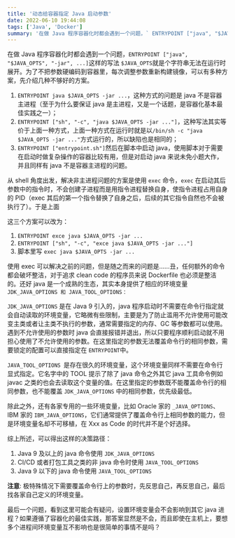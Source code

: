 ```yaml
---
title: '动态给容器指定 Java 启动参数'
date: 2022-06-10 19:44:08
tags: ['Java', 'Docker']
summary: '在做 Java 程序容器化时都会遇到一个问题，` ENTRYPOINT ["java", "$JAVA_OPTS", "-jar", ...] `这样的写法 `$JAVA_OPTS`就是个字符串无法在运行时展开。为了不把参数硬编码到容器里，每次调整参数重新构建镜像，可以有多种方案，先介绍几种不够好的方案。'
---
```


在做 Java 程序容器化时都会遇到一个问题，`ENTRYPOINT ["java", "$JAVA_OPTS", "-jar", ...]`这样的写法 `$JAVA_OPTS`就是个字符串无法在运行时展开。为了不把参数硬编码到容器里，每次调整参数重新构建镜像，可以有多种方案，先介绍几种不够好的方案。

1. `ENTRYPOINT java $JAVA_OPTS -jar ...`，这种方式的问题是 java 不是容器主进程（至于为什么要保证 java 是主进程，又是一个话题，是容器化基本最佳实践之一）；
2. `ENTRYPOINT ["sh", "-c", "java $JAVA_OPTS -jar ..."]`，这种写法其实等价于上面一种方式，上面一种方式在运行时就是以`/bin/sh -c "java $JAVA_OPTS -jar ..."`方式运行的，所以缺陷也是相同的；
3. `ENTRYPOINT ["entrypoint.sh"]`然后在脚本中启动 java，使用脚本对于需要在启动时做复杂操作的容器比较有用，但是对启动 java 来说未免小题大作，并且同样有 java 不是容器主进程的问题。

从 shell 角度出发，解决非主进程问题的方案是使用 `exec` 命令，`exec` 在启动其后参数中的指令时，不会创建子进程而是用指令进程替换自身，使指令进程占用自身的 PID（exec 其后的第一个指令替换了自身之后，后续的其它指令自然也不会被执行了）。于是上面

这三个方案可以改为：

1. `ENTRYPOINT exce java $JAVA_OPTS -jar ...`
2. `ENTRYPOINT ["sh", "-c", "exce java $JAVA_OPTS -jar ..."]`
3. 脚本里写 `exec java $JAVA_OPTS -jar ...`

使用 exec 可以解决之前的问题，但是随之而来的问题是……丑，任何额外的命令都会破坏整洁，对于追求 clean code 的程序员来说 Dockerfile 也必须是整洁的。还好 java 是一个成熟的生态，其实本身提供了相应的环境变量 `JDK_JAVA_OPTIONS 和 JAVA_TOOL_OPTIONS：`

`JDK_JAVA_OPTIONS` 是在 Java 9 引入的，java 程序启动时不需要在命令行指定就会自动读取的环境变量，它略微有些限制，主要是为了防止滥用不允许使用可能改变主类或者让主类不执行的参数，通常需要指定的内存、GC 等参数都可以使用。遇到不允许使用的参数时 java 会直接报错并退出，所以只要程序顺利启动就不用担心使用了不允许使用的参数。在这里指定的参数无法覆盖命令行的相同参数，需要锁定的配置可以直接指定在 `ENTRYPOINT`中。

`JAVA_TOOL_OPTIONS `是存在很久的环境变量，这个环境变量同样不需要在命令行显式指定。它名字中的 TOOL 提示了除了 java 命令之外其它 java 工具命令例如 javac 之类的也会去读取这个变量的值。在这里指定的参数既不能覆盖命令行的相同参数，也不能覆盖 `JDK_JAVA_OPTIONS` 中的相同参数，优先级最低。

除此之外，还有各家专用的一些环境变量，比如 Oracle 家的 `_JAVA_OPTIONS`、IBM 家的 `IBM_JAVA_OPTIONS`，它们通常提供了覆盖命令行上相同参数的能力，但是环境变量名却不可移植，在 Xxx as Code 的时代并不是个好选择。

综上所述，可以得出这样的决策路径：

1. Java 9 及以上的 java 命令使用 `JDK_JAVA_OPTIONS`
2. CI/CD 或者打包工具之类的非 java 命令时使用 `JAVA_TOOL_OPTIONS`
3. Java 9 以下的 java 命令使用 `JAVA_TOOL_OPTIONS`

**注意**:
极特殊情况下需要覆盖命令行上的参数时，先反思自己，再反思自己，最后找各家自己定义的环境变量。

最后一个问题，看到这里可能会有疑问，设置环境变量会不会影响到其它 java 进程？如果遵循了容器化的最佳实践，那答案显然是不会，而且即使在主机上，要想多个进程间环境变量互不影响也是很简单的事情不是吗？
